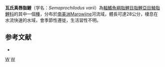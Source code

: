 {{Speciesbox 
| taxon = Semaprochilodus varii
| status = NE
| status_system = IUCN3.1
| authority = [[Castro|Castro]], 1998
| synonyms = 
}}
'''瓦氏真唇脂鯉'''（学名：''Semaprochilodus varii''）為[[輻鰭魚綱|輻鰭魚綱]][[脂鯉目|脂鯉目]][[脂鯉亞目|脂鯉亞目]][[鯪脂鯉科|鯪脂鯉科]]的其中一個[[種|種]]，分布於[[南美洲|南美洲]]Marowijne河流域，體長可達28公分，棲息在水流快速的水域，會季節性遷徙，生活習性不明。

==参考文献==
{{refbegin}}
*{{FishBase_species|genus=Semaprochilodus|species=varii |year=2013|month=8}}
{{refend}}
{{Taxonbar|from=Q5667386}}

[[Category:真唇脂鯉屬|W]]
[[Category:1998年描述的鱼类|W]]


{{魚類小作品}}